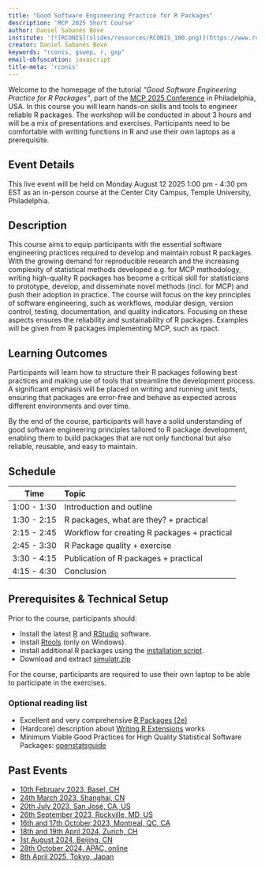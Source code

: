 ```yaml
---
title: "Good Software Engineering Practice for R Packages"
description: 'MCP 2025 Short Course'
author: Daniel Sabanés Bové
institute: '[![RCONIS](slides/resources/RCONIS_100.png)](https://www.rconis.com "RPACT Company Website")'
creator: Daniel Sabanés Bové
keywords: "rconis, gswep, r, gxp"
email-obfuscation: javascript
title-meta: 'rconis'
---
```


```{=html}
<!--
Creators (initial authors): 
- Daniel Sabanes Bove, https://github.com/danielinteractive/ and www.linkedin.com/in/danielsabanesbove/
- Friedrich Pahlke, https://github.com/fpahlke/ and www.linkedin.com/in/pahlke/
- Kevin Kunzmann, https://github.com/kkmann/ and https://www.linkedin.com/in/kevin-kunzmann-6486a11bb/
- Liming Li, https://github.com/clarkliming
- Joe Zhu, https://github.com/shajoezhu and http://www.linkedin.com/in/joe-zhu-464b5818
- Shuang Li, https://github.com/shuangli22
- Doug Kelkhoff, https://github.com/dgkf and https://www.linkedin.com/in/doug-kelkhoff/
- Philippe Boileau, https://github.com/philboileau and https://www.linkedin.com/in/philippe-boileau-773270205/
- Lukas A. Widmer, https://github.com/luwidmer and https://www.linkedin.com/in/lukas-widmer-37800b9b/
- Michael Mayer, https://www.linkedin.com/in/drmichaelmayer/

The current version was edited by
- Daniel Sabanes Bove, https://github.com/danielinteractive/ and www.linkedin.com/in/danielsabanesbove/

License: This work is licensed under the Creative Commons Attribution-ShareAlike 4.0 International License.
To view a copy of this license, visit http://creativecommons.org/licenses/by-sa/4.0/.
The source files are hosted at https://github.com/RCONIS/mcp2025-shortcourse, which is forked from and a subset of the original version at https://github.com/RCONIS/user2024-tutorial-gswep.

Important: To use this work you must provide the name of the creators (initial authors), a link to the material, a link to the license, and indicate if changes were made.
-->
```

Welcome to the homepage of the tutorial *"Good Software Engineering Practice for R Packages"*, part of the [MCP 2025 Conference](https://isbiostat.org) in Philadelphia, USA. In this course you will learn hands-on skills and tools to engineer reliable R packages. The workshop will be conducted in about 3 hours and will be a mix of presentations and exercises. Participants need to be comfortable with writing functions in R and use their own laptops as a prerequisite.

## Event Details

This live event will be held on Monday August 12 2025 1:00 pm - 4:30 pm EST as an in-person course at the Center City Campus, Temple University, Philadelphia.

## Description

This course aims to equip participants with the essential software engineering practices required to develop and maintain robust R packages. With the growing demand for reproducible research and the increasing complexity of statistical methods developed e.g. for MCP methodology, writing high-quality R packages has become a critical skill for statisticians to prototype, develop, and disseminate novel methods (incl. for MCP) and push their adoption in practice. The course will focus on the key principles of software engineering, such as workflows, modular design, version control, testing, documentation, and quality indicators. Focusing on these aspects ensures the reliability and sustainability of R packages. Examples will be given from R packages implementing MCP, such as rpact.

## Learning Outcomes

Participants will learn how to structure their R packages following best practices and making use of tools that streamline the development process. A significant emphasis will be placed on writing and running unit tests, ensuring that packages are error-free and behave as expected across different environments and over time. 

By the end of the course, participants will have a solid understanding of good software engineering principles tailored to R package development, enabling them to build packages that are not only functional but also reliable, reusable, and easy to maintain.

## Schedule 

| Time               | Topic                                        |
|--------------------|:---------------------------------------------|
| 1:00 - 1:30        | Introduction and outline                     |
| 1:30 - 2:15        | R packages, what are they? + practical       |
| 2:15 - 2:45        | Workflow for creating R packages + practical |
| 2:45 - 3:30        | R Package quality + exercise                 |
| 3:30 - 4:15        | Publication of R packages + practical        |
| 4:15 - 4:30        | Conclusion                                   |

## Prerequisites & Technical Setup

Prior to the course, participants should:

-   Install the latest [R](https://www.r-project.org/) and [RStudio](https://posit.co/download/rstudio-desktop/) software.
-   Install [Rtools](https://cran.r-project.org/bin/windows/Rtools/rtools43/rtools.html) (only on Windows).
-   Install additional R packages using the [installation script](slides/download/install.R).
-   Download and extract [simulatr.zip](slides/download/simulatr.zip)

For the course, participants are required to use their own laptop to be able to participate in the exercises.

### Optional reading list

-   Excellent and very comprehensive [R Packages (2e)](https://r-pkgs.org/)
-   (Hardcore) description about [Writing R Extensions](https://cran.r-project.org/doc/manuals/R-exts.html) works
-   Minimum Viable Good Practices for High Quality Statistical Software Packages: [openstatsguide](https://www.openstatsware.org/guide.html) 

## Past Events

-   [10th February 2023, Basel, CH](https://kkmann.github.io/workshop-r-swe/)
-   [24th March 2023, Shanghai, CN](https://openpharma.github.io/workshop-r-swe/)
-   [20th July 2023, San José, CA, US](https://openpharma.github.io/workshop-r-swe-sf/)
-   [26th September 2023, Rockville, MD, US](https://openpharma.github.io/workshop-r-swe-md/)
-   [16th and 17th October 2023, Montreal, QC, CA](https://openpharma.github.io/workshop-r-swe-mtl/)
-   [18th and 19th April 2024, Zurich, CH](https://rconis.github.io/workshop-r-swe-zrh/)
-   [1st August 2024, Beijing, CN](https://kkmann.github.io/workshop-r-swe/)
-   [28th October 2024, APAC, online](https://openpharma.github.io/workshop-r-swe-rinpharma-2024/)
-   [8th April 2025, Tokyo, Japan](https://www.linkedin.com/posts/yuichi-nakajima-8984759a_r-package-development-workshop-by-daniel-activity-7305102975851511810-QPl_?utm_source=share&utm_medium=member_desktop&rcm=ACoAAAeLiYUB2lCTxf2k2-ROB6XktxT7lyQYIaQ)

